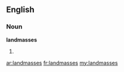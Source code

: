 ==English==

===Noun===
'''landmasses'''

# {{plural of|[[landmass]]}}

[[ar:landmasses]]
[[fr:landmasses]]
[[my:landmasses]]